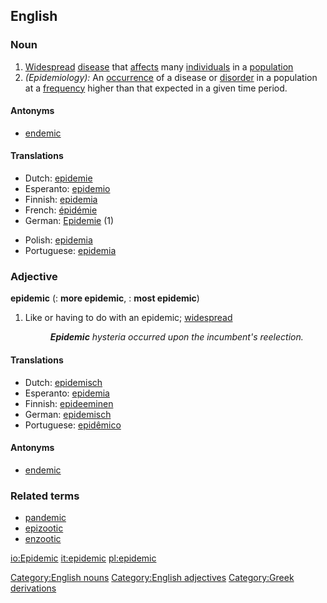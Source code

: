 ==English==

===Noun===
{{en-noun-reg}}

# [[widespread|Widespread]] [[disease]] that [[affect]]s many [[individual]]s in a [[population]]
# ''(Epidemiology):'' An [[occurrence]] of a disease or [[disorder]] in a population at a [[frequency]] higher than that expected in a given time period.
====Antonyms====
*[[endemic]]

====Translations====
{{top}}
*Dutch: [[epidemie]]
*Esperanto: [[epidemio]]
*Finnish: [[epidemia]]
*French: [[épidémie]]
*German: [[Epidemie]] {{f}} (1)
{{mid}}
*Polish: [[epidemia]]
*Portuguese: [[epidemia]] {{f}}
{{bottom}}

===Adjective===
'''epidemic'''  ({{compar}}: '''more epidemic''', {{superl}}: '''most epidemic''')

# Like or having to do with an epidemic; [[widespread]]
#:'''''Epidemic''' hysteria occurred upon the incumbent's reelection.''

====Translations====
*Dutch: [[epidemisch]]
*Esperanto: [[epidemia]]
*Finnish: [[epideeminen]]
*German: [[epidemisch]]
*Portuguese: [[epidêmico]]

====Antonyms====
*[[endemic]]

===Related terms===
*[[pandemic]]
*[[epizootic]]
*[[enzootic]]

[[Category:English nouns]]
[[Category:English adjectives]]
[[Category:Greek derivations]]

[[io:Epidemic]]
[[it:epidemic]]
[[pl:epidemic]]